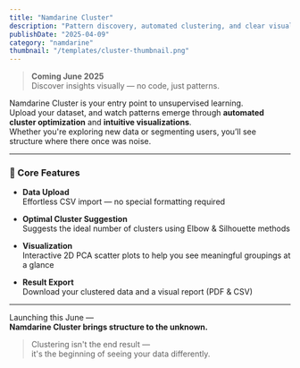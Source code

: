 ```yaml
---
title: "Namdarine Cluster"
description: "Pattern discovery, automated clustering, and clear visuals — all in clicks."
publishDate: "2025-04-09"
category: "namdarine"
thumbnail: "/templates/cluster-thumbnail.png"
---
```


> **Coming June 2025**  
> Discover insights visually — no code, just patterns.

Namdarine Cluster is your entry point to unsupervised learning.  
Upload your dataset, and watch patterns emerge through **automated cluster optimization** and **intuitive visualizations**.  
Whether you're exploring new data or segmenting users, you’ll see structure where there once was noise.

---

### 🔧 Core Features

- **Data Upload**  
  Effortless CSV import — no special formatting required

- **Optimal Cluster Suggestion**  
  Suggests the ideal number of clusters using Elbow & Silhouette methods

- **Visualization**  
  Interactive 2D PCA scatter plots to help you see meaningful groupings at a glance

- **Result Export**  
  Download your clustered data and a visual report (PDF & CSV)

---

Launching this June —  
**Namdarine Cluster brings structure to the unknown.**  
> Clustering isn't the end result —  
> it's the beginning of seeing your data differently.